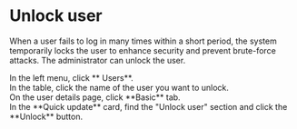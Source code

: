 # Unlock user

When a user fails to log in many times within a short period, the system temporarily locks the user to enhance security and prevent brute-force attacks. The administrator can unlock the user.

<Steps>

<div>
<Nav name="console" />
</div>

<div>
In the left menu, click **<Icon name="UserO" /> Users**.
</div>

<div>
In the table, click the name of the user you want to unlock.
</div>

<div>
On the user details page, click **Basic** tab.
</div>


<div>
In the **Quick update** card, find the "Unlock user" section and click the **Unlock** button.
</div>

</Steps>